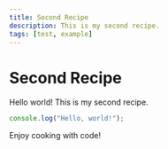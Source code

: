 ```yaml
---
title: Second Recipe
description: This is my second recipe.
tags: [test, example]
---
```


# Second Recipe

Hello world! This is my second recipe. 

```javascript
console.log("Hello, world!");
```

Enjoy cooking with code!
